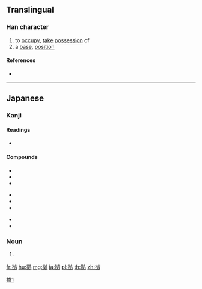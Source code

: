 ==Translingual==
{{Han simplified forms|據|拠|据}}

===Han character===
{{Han char|rn=64|rad=手|as=05|sn=8|four=|canj=QHEN|ids=⿰扌処}}

# to [[occupy]], [[take]] [[possession]] of
# a [[base]], [[position]]

====References====
* {{Han ref|kx=0427.161|dkj=11985|dj=0776.110|hdz=31856.031|uh=62E0|ud=25312}}

----

==Japanese==

===Kanji===
{{ja-kanji|grade=c|rs=手05|style=s|kyu=據}}

====Readings====
* {{ja-readings|goon=[[こ]] (ko)|kanon=[[きょ]] (kyo)|kun=[[よる]] (yoru)}}

====Compounds====
{{top3}}
* {{l|ja|sc=Jpan|証拠|tr=しょうこ, shōko}}
* {{l|ja|sc=Jpan|根拠|tr=こんきょ, konkyo}}
* {{l|ja|sc=Jpan|拠点|tr=きょてん, kyoten}}
{{mid3}}
* {{l|ja|sc=Jpan|人証|tr=にんしょう, ninshō}}
* {{l|ja|sc=Jpan|人的証拠|tr=じんてきしょうこ, jintekishōko}}
* {{l|ja|sc=Jpan|物的証拠|tr=ぶってきしょうこ, buttekishōko}}
{{mid3}}
* {{l|ja|sc=Jpan|物証|tr=ぶっしょう, busshō}}
* {{l|ja|sc=Jpan|準拠|tr=じゅんきょ, junkyo}}
{{bottom}}

===Noun===
{{ja-noun|よりどころ}}

# {{alternative form of|拠り所|lang=ja}}

[[Category:CJKV characters simplified differently in Japan and China|據1]]

[[fr:拠]]
[[hu:拠]]
[[mg:拠]]
[[ja:拠]]
[[pl:拠]]
[[th:拠]]
[[zh:拠]]